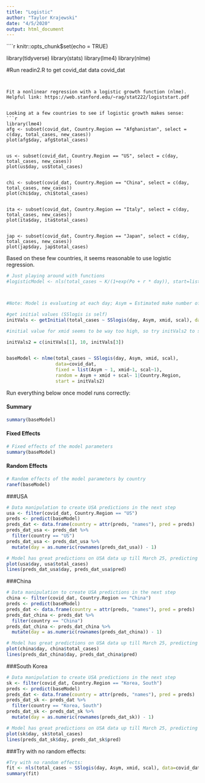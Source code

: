 ```yaml
---
title: "Logistic"
author: "Taylor Krajewski"
date: "4/5/2020"
output: html_document
---
```


````r
knitr::opts_chunk$set(echo = TRUE)

library(tidyverse)
library(stats)
library(lme4)
library(nlme)

#Run readin2.R to get covid_dat data
covid_dat
```


Fit a nonlinear regression with a logistic growth function (nlme). Helpful link: https://web.stanford.edu/~rag/stat222/logiststart.pdf 


Looking at a few countries to see if logistic growth makes sense:
```r
library(lme4)
afg <- subset(covid_dat, Country.Region == "Afghanistan", select = c(day, total_cases, new_cases))
plot(afg$day, afg$total_cases)


us <- subset(covid_dat, Country.Region == "US", select = c(day, total_cases, new_cases))
plot(us$day, us$total_cases)


chi <- subset(covid_dat, Country.Region == "China", select = c(day, total_cases, new_cases))
plot(chi$day, chi$total_cases)


ita <- subset(covid_dat, Country.Region == "Italy", select = c(day, total_cases, new_cases))
plot(ita$day, ita$total_cases)


jap <- subset(covid_dat, Country.Region == "Japan", select = c(day, total_cases, new_cases))
plot(jap$day, jap$total_cases)
```

Based on these few countries, it seems reasonable to use logistic regression. 


```r

# Just playing around with functions
#logisticModel <- nls(total_cases ~ K/(1+exp(Po + r * day)), start=list(Po=0, r=-.05, K=20), data=afg)



#Note: Model is evaluating at each day; Asym = Estimated make number of cases; xmid = estimated day of inflection; scal = a numeric scale parameter on the input axis

#get initial values (SSlogis is self)
initVals <- getInitial(total_cases ~ SSlogis(day, Asym, xmid, scal), data=covid_dat)

#initial value for xmid seems to be way too high, so try initVals2 to see if it adjusts

initVals2 = c(initVals[1], 10, initVals[3])


baseModel <- nlme(total_cases ~ SSlogis(day, Asym, xmid, scal),
                  data=covid_dat,
                  fixed = list(Asym ~ 1, xmid~1, scal~1),
                  random = Asym + xmid + scal~ 1|Country.Region,
                  start = initVals2)


```


Run everything below once model runs correctly:

#### Summary

```r
summary(baseModel)
```

#### Fixed Effects

```r
# Fixed effects of the model parameters
summary(baseModel)
```

#### Random Effects

```r
# Random effects of the model parameters by country
ranef(baseModel)
```



###USA
```r
# Data manipulation to create USA predictions in the next step
usa <- filter(covid_dat, Country.Region == "US")
preds <- predict(baseModel)
preds_dat <- data.frame(country = attr(preds, "names"), pred = preds)
preds_dat_usa <- preds_dat %>% 
  filter(country == "US") 
preds_dat_usa <- preds_dat_usa %>%
  mutate(day = as.numeric(rownames(preds_dat_usa)) - 1)

# Model has great predictions on USA data up till March 25, predicting a normal curve with peak new cases at day 29
plot(usa$day, usa$total_cases)
lines(preds_dat_usa$day, preds_dat_usa$pred)
```


###China
```r
# Data manipulation to create USA predictions in the next step
china <- filter(covid_dat, Country.Region == "China")
preds <- predict(baseModel)
preds_dat <- data.frame(country = attr(preds, "names"), pred = preds)
preds_dat_china <- preds_dat %>% 
  filter(country == "China") 
preds_dat_china <- preds_dat_china %>%
  mutate(day = as.numeric(rownames(preds_dat_china)) - 1)

# Model has great predictions on USA data up till March 25, predicting a normal curve with peak new cases at day 29
plot(china$day, china$total_cases)
lines(preds_dat_china$day, preds_dat_china$pred)
```


###South Korea
```r
# Data manipulation to create USA predictions in the next step
sk <- filter(covid_dat, Country.Region == "Korea, South")
preds <- predict(baseModel)
preds_dat <- data.frame(country = attr(preds, "names"), pred = preds)
preds_dat_sk <- preds_dat %>% 
  filter(country == "Korea, South") 
preds_dat_sk <- preds_dat_sk %>%
  mutate(day = as.numeric(rownames(preds_dat_sk)) - 1)

# Model has great predictions on USA data up till March 25, predicting a normal curve with peak new cases at day 29
plot(sk$day, sk$total_cases)
lines(preds_dat_sk$day, preds_dat_sk$pred)
```




###Try with no random effects:

```r

#Try with no random effects:
fit <- nls(total_cases ~ SSlogis(day, Asym, xmid, scal), data=covid_dat)
summary(fit)

```


